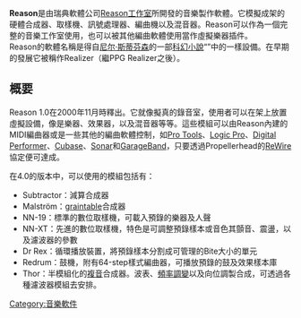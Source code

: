 {{noteTA|G1=IT}}
{{Infobox_Software 
| name = Reason
| logo = [[File:Reason-Software-Logo.jpg|100px]]
| developer = Propellerhead Software
| latest_release_version = 11.2
| latest_release_date = {{release date and age|2020|2|20}}
| latest_preview_version= 
| latest_preview_date=
| operating_system = [[Mac_OS_X|Mac OS X]]、[[Microsoft_Windows|Microsoft Windows]]
| genre = 數位音樂工作站
| license = [[專屬軟體|專屬軟體]]
| website = [http://www.propellerheads.se/reason/ http://www.propellerheads.se/reason/]
}}
'''Reason'''是由瑞典軟體公司[[Reason工作室|Reason工作室]]所開發的音樂製作軟體。它模擬成架的硬體合成器、取樣機、訊號處理器、編曲機以及混音器。Reason可以作為一個完整的音樂工作室使用，也可以被其他編曲軟體使用當作虛擬樂器插件。<br />
Reason的軟體名稱是得自[[尼尔·斯蒂芬森|尼尔·斯蒂芬森]]的一部[[科幻小說|科幻小說]]“{{link-en|潰雪|Snow Crash}}”中的一樣設備。在早期的發展它被稱作Realizer（繼PPG Realizer之後）。

== 概要 ==
Reason 1.0在2000年11月時釋出。它就像擬真的錄音室，使用者可以在架上放置虛擬設備，像是樂器、效果器，以及混音器等等。這些模組可以由Reason內建的MIDI編曲器或是一些其他的編曲軟體控制，如[[Pro_Tools|Pro Tools]]、[[Logic_Pro|Logic Pro]]、[[Digital_Performer|Digital Performer]]、[[Cubase|Cubase]]、[[Sonar|Sonar]]和[[GarageBand|GarageBand]]，只要透過Propellerhead的[[ReWire|ReWire]]協定便可達成。

在4.0的版本中，可以使用的模組包括有：

*Subtractor：減算合成器
*Malström：[[granular_synthesis|graintable]]合成器
*NN-19：標準的數位取樣機，可載入預錄的樂器及人聲
*NN-XT：先進的數位取樣機，特色是可調整預錄樣本或音色其顫音、震盪，以及濾波器的參數
*Dr Rex：循環播放裝置，將預錄樣本分割成可管理的Bite大小的單元
*Redrum：鼓機，附有64-step樣式編曲器，可播放預錄的鼓及效果樣本庫
*Thor：半模組化的[[複音|複音]]合成器。波表、[[頻率調變|頻率調變]]以及向位調製合成，可透過各種濾波器模組去安排。

[[Category:音樂軟件|Category:音樂軟件]]
